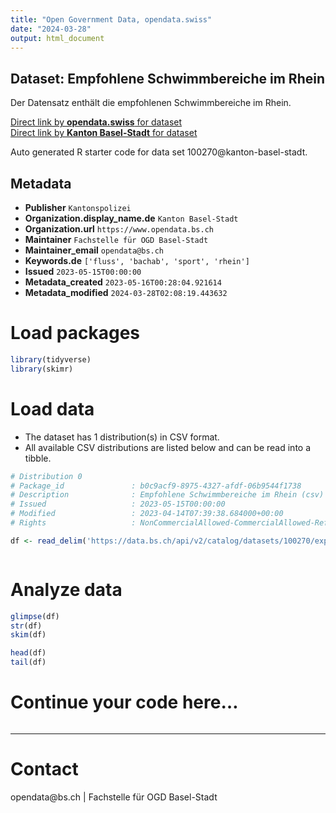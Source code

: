 ```yaml
---
title: "Open Government Data, opendata.swiss"
date: "2024-03-28"
output: html_document
---
```


## Dataset: Empfohlene Schwimmbereiche im Rhein

Der Datensatz enthält die empfohlenen Schwimmbereiche im Rhein.

[Direct link by **opendata.swiss** for dataset](https://opendata.swiss/de/dataset/empfohlene-schwimmbereiche-im-rhein)<br>
[Direct link by **Kanton Basel-Stadt** for dataset](https://data.bs.ch/explore/dataset/100270/)

Auto generated R starter code for data set 100270@kanton-basel-stadt.

## Metadata

- **Publisher** `Kantonspolizei`
- **Organization.display_name.de** `Kanton Basel-Stadt`
- **Organization.url** `https://www.opendata.bs.ch`
- **Maintainer** `Fachstelle für OGD Basel-Stadt`
- **Maintainer_email** `opendata@bs.ch`
- **Keywords.de** `['fluss', 'bachab', 'sport', 'rhein']`
- **Issued** `2023-05-15T00:00:00`
- **Metadata_created** `2023-05-16T00:28:04.921614`
- **Metadata_modified** `2024-03-28T02:08:19.443632`


# Load packages

```r

library(tidyverse)
library(skimr)

```

# Load data

-   The dataset has 1 distribution(s) in CSV format.
-   All available CSV distributions are listed below and can be read into a tibble.

```r

# Distribution 0
# Package_id               : b0c9acf9-8975-4327-afdf-06b9544f1738
# Description              : Empfohlene Schwimmbereiche im Rhein (csv)
# Issued                   : 2023-05-15T00:00:00
# Modified                 : 2023-04-14T07:39:38.684000+00:00
# Rights                   : NonCommercialAllowed-CommercialAllowed-ReferenceRequired

df <- read_delim('https://data.bs.ch/api/v2/catalog/datasets/100270/exports/csv')



```

# Analyze data

```r

glimpse(df)
str(df)
skim(df)

head(df)
tail(df)

```

# Continue your code here...

```r

```

------------------------------------------------------------------------

# Contact

opendata@bs.ch | Fachstelle für OGD Basel-Stadt
